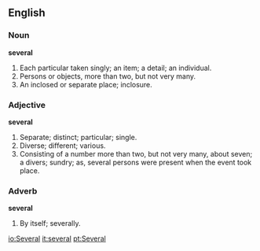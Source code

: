 ==English==

===Noun===

'''several'''

#Each particular taken singly; an item; a detail; an individual.
#Persons or objects, more than two, but not very many.
#An inclosed or separate place; inclosure.

===Adjective===

'''several'''

#Separate; distinct; particular; single.
#Diverse; different; various.
#Consisting of a number more than two, but not very many, about seven; a divers; sundry; as, several persons were present when the event took place.

===Adverb===

'''several'''

#By itself; severally.

[[io:Several]]
[[it:several]]
[[pt:Several]]